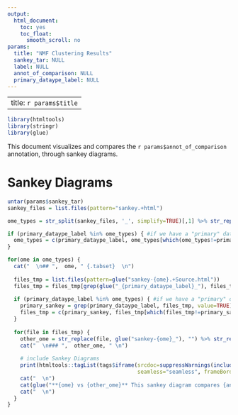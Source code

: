 ```yaml
---
output:
  html_document:
    toc: yes
    toc_float:
      smooth_scroll: no
params:
  title: "NMF Clustering Results"
  sankey_tar: NULL
  label: NULL
  annot_of_comparison: NULL
  primary_dataype_label: NULL
---
```


---
title: `r params$title`
---

```r
library(htmltools)
library(stringr)
library(glue)

```

This document visualizes and compares the `r params$annot_of_comparison` annotation, through sankey diagrams.

# Sankey Diagrams

```r
untar(params$sankey_tar)
sankey_files = list.files(pattern="sankey.+html")

ome_types = str_split(sankey_files, '_', simplify=TRUE)[,1] %>% str_replace(., 'sankey-', "") %>% unique()

if (primary_dataype_label %in% ome_types) { #if we have a "primary" dataset
  ome_types = c(primary_dataype_label, ome_types[which(ome_types!=primary_dataype_label)]) #move primary dataset to front of ome_types vector
}

for(ome in ome_types) {
  cat("  \n## ",  ome, " {.tabset}  \n")
  
  files_tmp = list.files(pattern=glue("sankey-{ome}.+Source.html"))
  files_tmp = files_tmp[grep(glue("_{primary_dataype_label}_"), files_tmp, invert = TRUE)] #only plot figures that DON'T have "primary" datatype in the center
  
  if (primary_dataype_label %in% ome_types) { #if we have a "primary" datatype
    primary_sankey = grep(primary_dataype_label, files_tmp, value=TRUE)
    files_tmp = c(primary_sankey, files_tmp[which(files_tmp!=primary_sankey)]) #move primary datatype sankey file to front of files_tmp vector
  }
  
  for(file in files_tmp) {
    other_ome = str_replace(file, glue("sankey-{ome}_"), "") %>% str_replace(., '-.+html', '')
    cat("  \n### ",  other_ome, " \n")
    
    # include Sankey Diagrams
    print(htmltools::tagList(tags$iframe(srcdoc=suppressWarnings(includeHTML(file)), # insert widget into iframe. suppress warning about using includeHTML()
                                         seamless="seamless", frameBorder = 0, height="400vh", width="100%")))
    cat("  \n")
    cat(glue("**{ome} vs {other_ome}** This sankey diagram compares {annot_of_comparison} from {ome} data, to {annot_of_comparison} from {other_ome} data."))
    cat("  \n")
  }
}

```




